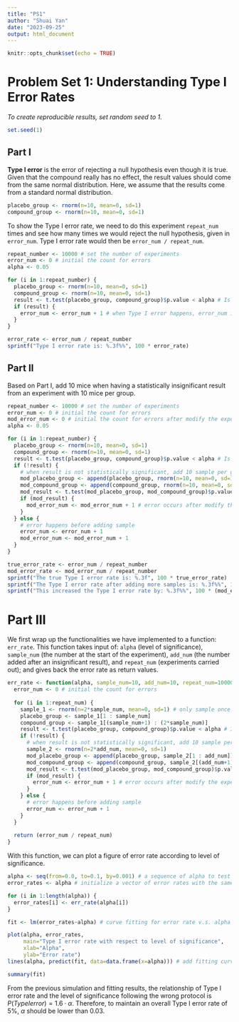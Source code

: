 ```yaml
---
title: "PS1"
author: "Shuai Yan"
date: "2023-09-25"
output: html_document
---
```


```r
knitr::opts_chunk$set(echo = TRUE)
```

# Problem Set 1: Understanding Type I Error Rates

*To create reproducible results, set random seed to 1.*

```r
set.seed(1)
```

## Part I

**Type I error** is the error of rejecting a null hypothesis even though it is true. Given that the compound really has no effect, the result values should come from the same normal distribution. Here, we assume that the results come from a standard normal distribution.

```r
placebo_group <- rnorm(n=10, mean=0, sd=1)
compound_group <- rnorm(n=10, mean=0, sd=1)
```

To show the Type I error rate, we need to do this experiment `repeat_num` times and see how many times we would reject the null hypothesis, given in `error_num`. Type I error rate would then be `error_num / repeat_num`.

```r
repeat_number <- 10000 # set the number of experiments
error_num <- 0 # initial the count for errors
alpha <- 0.05

for (i in 1:repeat_number) {
  placebo_group <- rnorm(n=10, mean=0, sd=1)
  compound_group <- rnorm(n=10, mean=0, sd=1)
  result <- t.test(placebo_group, compound_group)$p.value < alpha # Is result significant?
  if (result) {
    error_num <- error_num + 1 # when Type I error happens, error_num increase by one
  }
}

error_rate <- error_num / repeat_number
sprintf("Type I error rate is: %.3f%%", 100 * error_rate)
```

## Part II

Based on Part I, add 10 mice when having a statistically insignificant result from an experiment with 10 mice per group.

```r
repeat_number <- 10000 # set the number of experiments
error_num <- 0 # initial the count for errors
mod_error_num <- 0 # initial the count for errors after modify the experiment
alpha <- 0.05

for (i in 1:repeat_number) {
  placebo_group <- rnorm(n=10, mean=0, sd=1)
  compound_group <- rnorm(n=10, mean=0, sd=1)
  result <- t.test(placebo_group, compound_group)$p.value < alpha # Is result significant?
  if (!result) {
    # when result is not statistically significant, add 10 sample per group
    mod_placebo_group <- append(placebo_group, rnorm(n=10, mean=0, sd=1))
    mod_compound_group <- append(compound_group, rnorm(n=10, mean=0, sd=1))
    mod_result <- t.test(mod_placebo_group, mod_compound_group)$p.value < alpha # Is result significant after modification?
    if (mod_result) {
      mod_error_num <- mod_error_num + 1 # error occurs after modify the experiment
    }
  } else {
    # error happens before adding sample
    error_num <- error_num + 1
    mod_error_num <- mod_error_num + 1
  }
}

true_error_rate <- error_num / repeat_number
mod_error_rate <- mod_error_num / repeat_number
sprintf("The true Type I error rate is: %.3f", 100 * true_error_rate)
sprintf("The Type I error rate after adding more samples is: %.3f%%", 100 * mod_error_rate)
sprintf("This increased the Type I error rate by: %.3f%%", 100 * (mod_error_rate - true_error_rate) / true_error_rate)
```

# Part III

We first wrap up the functionalities we have implemented to a function: `err_rate`. This function takes input of: `alpha` (level of significance), `sample_num` (the number at the start of the experiment), `add_num` (the number added after an insignificant result), and `repeat_num` (experiments carried out); and gives back the error rate as return values.

```r
err_rate <- function(alpha, sample_num=10, add_num=10, repeat_num=10000) {
  error_num <- 0 # initial the count for errors
  
  for (i in 1:repeat_num) {
    sample_1 <- rnorm(n=2*sample_num, mean=0, sd=1) # only sample once for an experiment for efficiency improvement
    placebo_group <- sample_1[1 : sample_num]
    compound_group <- sample_1[(sample_num+1) : (2*sample_num)]
    result <- t.test(placebo_group, compound_group)$p.value < alpha # Is result significant?
    if (!result) {
      # when result is not statistically significant, add 10 sample per group
      sample_2 <- rnorm(n=2*add_num, mean=0, sd=1)
      mod_placebo_group <- append(placebo_group, sample_2[1 : add_num])
      mod_compound_group <- append(compound_group, sample_2[(add_num+1) : (2*add_num)])
      mod_result <- t.test(mod_placebo_group, mod_compound_group)$p.value < alpha # Is result significant after modification?
      if (mod_result) {
        error_num <- error_num + 1 # error occurs after modify the experiment
      }
    } else {
      # error happens before adding sample
      error_num <- error_num + 1
    }
  }
  
  return (error_num / repeat_num)
}
```

With this function, we can plot a figure of error rate according to level of significance.

```r
alpha <- seq(from=0.0, to=0.1, by=0.001) # a sequence of alpha to test on the wrong protocol
error_rates <- alpha # initialize a vector of error rates with the same size of the alpha sequence

for (i in 1:length(alpha)) {
  error_rates[i] <- err_rate(alpha[i])
}

fit <- lm(error_rates~alpha) # curve fitting for error rate v.s. alpha

plot(alpha, error_rates,
     main="Type I error rate with respect to level of significance",
     xlab="Alpha",
     ylab="Error rate")
lines(alpha, predict(fit, data=data.frame(x=alpha))) # add fitting curve to figure
```
```r
summary(fit)
```

From the previous simulation and fitting results, the relationship of Type I error rate and the level of significance following the wrong protocol is $P(Type I error) = 1.6 \cdot \alpha$. Therefore, to maintain an overall Type I error rate of 5%, $\alpha$ should be lower than 0.03.